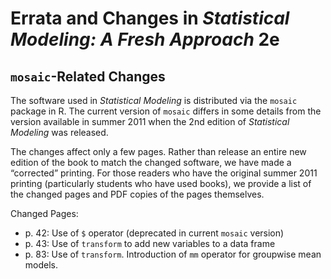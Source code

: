 Errata and Changes in *Statistical Modeling: A Fresh Approach* 2e
========================================================

## `mosaic`-Related Changes

The software used in *Statistical Modeling* is distributed via the `mosaic` package in R.  The current version of `mosaic` differs in some details from the version available in summer 2011 when the 2nd edition of *Statistical Modeling* was released.  

The changes affect only a few pages. Rather than release an entire new edition of the book to match the changed software, we have made a "corrected" printing.  For those readers who have the original summer 2011 printing (particularly students who have used books), we provide a list of the changed pages and PDF copies of the pages themselves.

Changed Pages:

* p. 42: Use of `$` operator (deprecated in current `mosaic` version)
* p. 43: Use of `transform` to add new variables to a data frame
* p. 83: Use of `transform`.  Introduction of `mm` operator for groupwise mean models.





